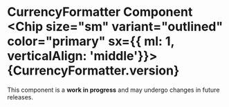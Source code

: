 


<Meta of={CurrencyFormatterStories} />

# CurrencyFormatter Component <Chip size="sm" variant="outlined" color="primary" sx={{ ml: 1, verticalAlign: 'middle'}}>{CurrencyFormatter.version} </Chip>
<Alert color="warning" variant="soft">
  This component is a <b>work in progress</b> and may undergo changes in future releases.
</Alert>
